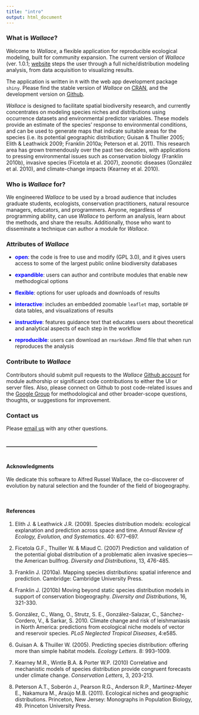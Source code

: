 ```yaml
---
title: "intro"
output: html_document
---
```


### **What is *Wallace*?**  

Welcome to *Wallace*, a flexible application for reproducible ecological modeling, built for community expansion. The current version of *Wallace* (ver. 1.0.1; <a href="https://wallaceecomod.github.io/" target="_blank">website</a> steps the user through a full niche/distribution modeling analysis, from data acquisition to visualizing results.

The application is written in `R` with the web app development package `shiny`. Please find the stable version of *Wallace* on <a href="https://CRAN.R-project.org/package=wallace" target="_blank">CRAN</a>, and the development version on <a href="https://github.com/wallaceEcoMod/wallace" target="_blank">Github</a>.

*Wallace* is designed to facilitate spatial biodiversity research, and currently concentrates on modeling species niches and distributions using occurrence datasets and environmental predictor variables. These models provide an estimate of the species’ response to environmental conditions, and can be used to generate maps that indicate suitable areas for the species (i.e. its potential geographic distribution; Guisan & Thuiller 2005; Elith & Leathwick 2009; Franklin 2010a; Peterson et al. 2011). This research area has grown tremendously over the past two decades, with applications to pressing environmental issues such as conservation biology (Franklin 2010b), invasive species (Ficetola et al. 2007), zoonotic diseases (González et al. 2010), and climate-change impacts (Kearney et al. 2010).

### **Who is *Wallace* for?**  

We engineered *Wallace* to be used by a broad audience that includes graduate students, ecologists, conservation practitioners, natural resource managers, educators, and programmers. Anyone, regardless of programming ability, can use *Wallace* to perform an analysis, learn about the methods, and share the results. Additionally, those who want to disseminate a technique can author a module for *Wallace*. 

### **Attributes of _Wallace_**

* **<span style="color:blue">open</span>**: the code is free to use and modify (GPL 3.0), and it gives users access to some of the largest public online biodiversity databases

* **<span style="color:blue">expandible</span>**: users can author and contribute modules that enable new methodogical options

* **<span style="color:blue">flexible</span>**: options for user uploads and downloads of results

* **<span style="color:blue">interactive</span>**: includes an embedded zoomable `leaflet` map, sortable `DF` data tables, and visualizations of results

* **<span style="color:blue">instructive</span>**: features guidance text that educates users about theoretical and analytical aspects of each step in the workflow

* **<span style="color:blue">reproducible</span>**: users can download an `rmarkdown` .Rmd file that when run reproduces the analysis

### **Contribute to _Wallace_**

Contributors should submit pull requests to the *Wallace* <a href="https://github.com/wallaceEcoMod/wallace" target="_blank">Github account</a> for module authorship or significant code contributions to either the UI or server files. Also, please connect on Github to post code-related issues and the <a href="https://groups.google.com/forum/#!forum/wallaceecomod" target="_blank">Google Group</a> for methodological and other broader-scope questions, thoughts, or suggestions for improvement.

### **Contact us**

Please <a href="mailto:wallaceecomod@gmail.com">email us</a> with any other questions.

<br>
**-----------------------------------------------------**
<br>
<br>

#### **Acknowledgments**

We dedicate this software to Alfred Russel Wallace, the co-discoverer of evolution by natural selection and the founder of the field of biogeography.

<br>

#### **References**

1. Elith J. & Leathwick J.R. (2009). Species distribution models: ecological explanation and prediction across space and time. *Annual Review of Ecology, Evolution, and Systematics*. 40: 677–697.

2. Ficetola G.F., Thuiller W. & Miaud C. (2007) Prediction and validation of the potential global distribution of a problematic alien invasive species—the American bullfrog. *Diversity and Distributions*, 13, 476-485.

3. Franklin J. (2010a). Mapping species distributions: spatial inference and prediction. Cambridge: Cambridge University Press.

4. Franklin J. (2010b) Moving beyond static species distribution models in support of conservation biogeography. *Diversity and Distributions*, 16, 321-330.

5. González, C., Wang, O., Strutz, S. E., González-Salazar, C., Sánchez-Cordero, V., & Sarkar, S. 2010. Climate change and risk of leishmaniasis in North America: predictions from ecological niche models of vector and reservoir species. *PLoS Neglected Tropical Diseases*, 4:e585.

6. Guisan A. & Thuiller W. (2005). Predicting species distribution: offering more than simple habitat models. *Ecology Letters*. 8: 993–1009.

7. Kearney M.R., Wintle B.A. & Porter W.P. (2010) Correlative and mechanistic models of species distribution provide congruent forecasts under climate change. *Conservation Letters*, 3, 203-213.

8. Peterson A.T., Soberón J., Pearson R.G., Anderson R.P., Martinez-Meyer E., Nakamura M., Araújo M.B. (2011). Ecological niches and geographic distributions. Princeton, New Jersey: Monographs in Population Biology, 49. Princeton University Press.

